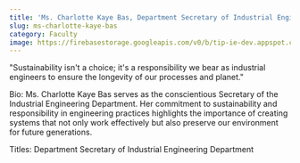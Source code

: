 ```yaml
---
title: 'Ms. Charlotte Kaye Bas, Department Secretary of Industrial Engineering Department'
slug: ms-charlotte-kaye-bas
category: Faculty
image: https://firebasestorage.googleapis.com/v0/b/tip-ie-dev.appspot.com/o/Faculty%26Admin%2F(RESIZED)%20Ms.%20Charlotte%20Kaye%20Bas.png?alt=media&token=69bfdee5-8662-4d7b-adf1-ae0b4d89afe2
---
```


"Sustainability isn't a choice; it's a responsibility we bear as industrial engineers to ensure the longevity of our processes and planet."

Bio: Ms. Charlotte Kaye Bas serves as the conscientious Secretary of the Industrial Engineering Department. Her commitment to sustainability and responsibility in engineering practices highlights the importance of creating systems that not only work effectively but also preserve our environment for future generations.

Titles: Department Secretary of Industrial Engineering Department
